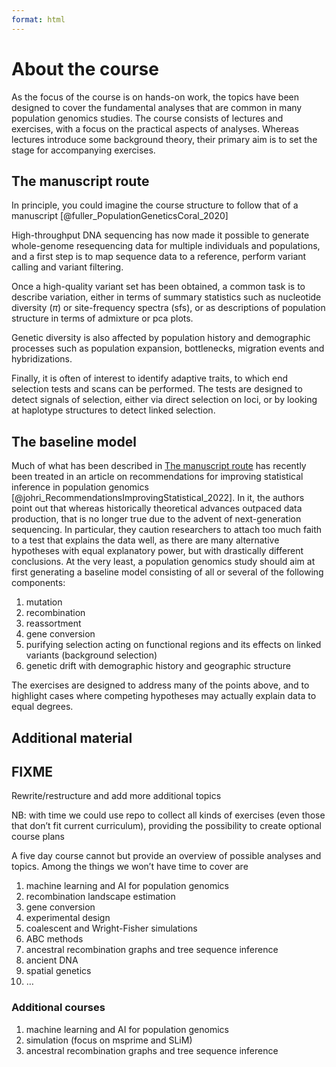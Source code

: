 ```yaml
---
format: html
---
```


# About the course

As the focus of the course is on hands-on work, the topics have been
designed to cover the fundamental analyses that are common in many
population genomics studies. The course consists of lectures and
exercises, with a focus on the practical aspects of analyses. Whereas
lectures introduce some background theory, their primary aim is to set
the stage for accompanying exercises.

## The manuscript route {#sec-manuscript-route}

In principle, you could imagine the course structure to follow that of
a manuscript [@fuller_PopulationGeneticsCoral_2020]

High-throughput DNA sequencing has now made it possible to generate
whole-genome resequencing data for multiple individuals and
populations, and a first step is to map sequence data to a reference,
perform variant calling and variant filtering.

Once a high-quality variant set has been obtained, a common task is to
describe variation, either in terms of summary statistics such as
nucleotide diversity ($\pi$) or site-frequency spectra (sfs), or as
descriptions of population structure in terms of admixture or pca
plots.

Genetic diversity is also affected by population history and
demographic processes such as population expansion, bottlenecks,
migration events and hybridizations.

Finally, it is often of interest to identify adaptive traits, to which
end selection tests and scans can be performed. The tests are designed
to detect signals of selection, either via direct selection on loci,
or by looking at haplotype structures to detect linked selection.

## The baseline model

Much of what has been described in [The manuscript
 route](#sec-manuscript-route) has recently been treated in an article
on recommendations for improving statistical inference in population
genomics [@johri_RecommendationsImprovingStatistical_2022]. In it, the
authors point out that whereas historically theoretical advances
outpaced data production, that is no longer true due to the advent of
next-generation sequencing. In particular, they caution researchers
to attach too much faith to a test that explains the data well, as
there are many alternative hypotheses with equal explanatory power,
but with drastically different conclusions. At the very least, a
population genomics study should aim at first generating a baseline
model consisting of all or several of the following components:

1. mutation
2. recombination
3. reassortment
4. gene conversion
5. purifying selection acting on functional regions and its effects on
   linked variants (background selection)
6. genetic drift with demographic history and geographic structure

The exercises are designed to address many of the points above, and to
highlight cases where competing hypotheses may actually explain data
to equal degrees.


## Additional material

::: {.callout-warning}

## FIXME

Rewrite/restructure and add more additional topics
:::



::: {.callout-note}

NB: with time we could use repo to collect all kinds of exercises
(even those that don't fit current curriculum), providing the
possibility to create optional course plans

:::


A five day course cannot but provide an overview of possible analyses
and topics. Among the things we won't have time to cover are

1. machine learning and AI for population genomics
2. recombination landscape estimation
3. gene conversion
4. experimental design
5. coalescent and Wright-Fisher simulations
6. ABC methods
7. ancestral recombination graphs and tree sequence inference
8. ancient DNA
9. spatial genetics
10. ...


### Additional courses

1. machine learning and AI for population genomics
2. simulation (focus on msprime and SLiM)
3. ancestral recombination graphs and tree sequence inference
